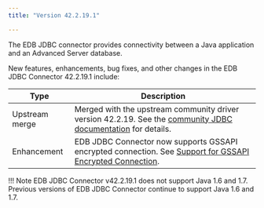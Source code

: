 ```yaml
---
title: "Version 42.2.19.1"

---
```

The EDB JDBC connector provides connectivity between a Java application and an Advanced Server database.

New features, enhancements, bug fixes, and other changes in the EDB JDBC Connector 42.2.19.1 include:

| Type           | Description                                                                                                                                                                  |
| -------------- | ---------------------------------------------------------------------------------------------------------------------------------------------------------------------------- |
| Upstream merge | Merged with the upstream community driver version 42.2.19. See the [community JDBC documentation](https://jdbc.postgresql.org/changelogs/2021-02-18-42.2.19-release/) for details.      |
| Enhancement    | EDB JDBC Connector now supports GSSAPI encrypted connection. See [Support for GSSAPI Encrypted Connection](../09_security_and_encryption/03_support_for_gssapi_encrypted_connection).                                                                                                              |

!!! Note
    EDB JDBC Connector v42.2.19.1 does not support Java 1.6 and 1.7. Previous versions of EDB JDBC Connector continue to support Java 1.6 and 1.7.
